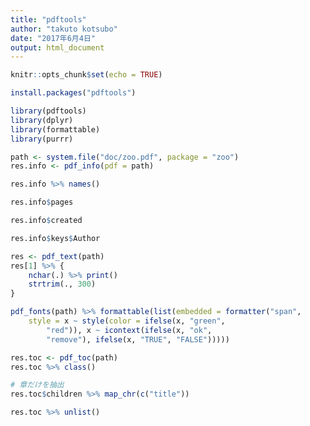 ```yaml
---
title: "pdftools"
author: "takuto kotsubo"
date: "2017年6月4日"
output: html_document
---
```


```r
knitr::opts_chunk$set(echo = TRUE)
```

```r
install.packages("pdftools")
```


```r
library(pdftools)
library(dplyr)
library(formattable)
library(purrr)
```

```r

path <- system.file("doc/zoo.pdf", package = "zoo")
res.info <- pdf_info(pdf = path)

res.info %>% names()

res.info$pages

res.info$created

res.info$keys$Author
```

```r
res <- pdf_text(path)
res[1] %>% {
    nchar(.) %>% print()
    strtrim(., 300)
}
```

```r
pdf_fonts(path) %>% formattable(list(embedded = formatter("span", 
    style = x ~ style(color = ifelse(x, "green", 
        "red")), x ~ icontext(ifelse(x, "ok", 
        "remove"), ifelse(x, "TRUE", "FALSE")))))
```


```r
res.toc <- pdf_toc(path)
res.toc %>% class()

# 章だけを抽出
res.toc$children %>% map_chr(c("title"))

res.toc %>% unlist()
```

